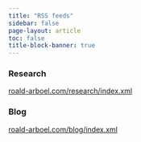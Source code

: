 ```yaml
---
title: "RSS feeds"
sidebar: false
page-layout: article
toc: false
title-block-banner: true
---
```


### Research
[roald-arboel.com/research/index.xml](https://roald-arboel.com/research/index.xml)

### Blog
[roald-arboel.com/blog/index.xml](https://roald-arboel.com/blog/index.xml)

